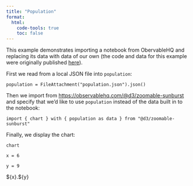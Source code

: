 ```yaml
---
title: "Population"
format:
  html:
    code-tools: true
    toc: false
---
```


This example demonstrates importing a notebook from ObervableHQ and replacing its data with data of our own (the code and data for this example were originally published  [here](https://github.com/observablehq/examples/tree/main/custom-data)).

First we read from a local JSON file into `population`:

```ojs
population = FileAttachment("population.json").json()
```

Then we import from <https://observablehq.com/@d3/zoomable-sunburst> and specify that we'd like to use `population` instead of the data built in to the notebook:

```ojs
import { chart } with { population as data } from "@d3/zoomable-sunburst"
```

Finally, we display the chart:

```ojs
chart
```

```ojs
x = 6
```

```ojs
y = 9
```

\${x}.${y}
